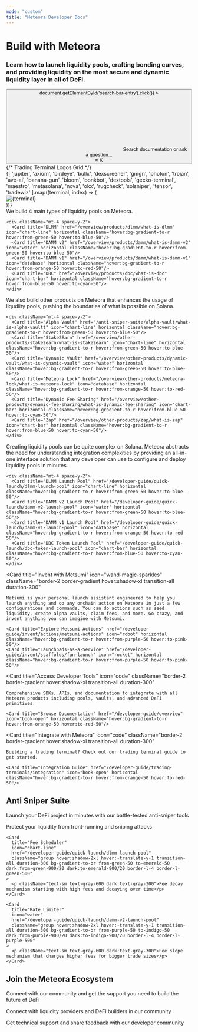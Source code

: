 ```yaml
---
mode: "custom"
title: "Meteora Developer Docs"
---
```


<div className="relative w-screen flex items-center justify-center" style={{ height: '88vh', overflow: 'hidden'}}>
<div id="background-div" className="absolute inset-0 h-full bg-[#00000000] bg-cover bg-center"></div>

<div
  id="background-div"
  className="absolute inset-0 h-full bg-cover bg-center"
  style={{
    backgroundImage: 'url("images/metsumi/metsumi-background.webp")',
    filter: 'brightness(0.3)'
  }}
></div>

<div style={{ position: 'absolute', textAlign: 'left', padding: '0 1rem', zIndex: 10, display: 'flex', flexDirection: 'column', maxWidth: '50%', left: '9rem' }}>
  <h1 style={{ 
    fontSize: '2.9rem', 
    fontWeight: '700', 
    color: 'white', 
    lineHeight: '64px', 
    marginBottom: '2rem', 
    maxWidth: '90%',
    background: '#FFFFFF',
    WebkitBackgroundClip: 'text',
    WebkitTextFillColor: 'transparent',
    backgroundClip: 'text'
  }}>
    Build with Meteora
  </h1>

  <h3 style={{ 
    fontSize: '1.1rem', 
    fontWeight: '500', 
    color: 'rgba(255, 255, 255, 0.9)', 
    marginBottom: '3rem' 
  }}>
    Learn how to launch liquidity pools, crafting bonding curves, and providing liquidity on the most secure and dynamic liquidity layer in all of DeFi.
  </h3>

  <div className="flex items-center justify-start mt-8" style={{ maxWidth: '800px' }}>
    <button
      type="button"
      className="hidden w-full lg:flex items-center text-sm leading-6 py-4 pl-4 pr-4 text-gray-500 rounded-xl transition-all duration-200 hover:shadow-lg hover:scale-105"
      id="home-search-entry"
      style={{
        maxWidth: '40rem',
        background: 'rgba(255, 255, 255, 0.95)',
        backdropFilter: 'blur(10px)',
        boxShadow: '0px 8px 32px rgba(0, 0, 0, 0.1), 0px 1px 4px rgba(8, 9, 10, 0.15)',
        border: '1px solid rgba(255, 255, 255, 0.2)',
        cursor: 'pointer',
        textAlign: 'left',
      }}
      onClick={()=> document.getElementById('search-bar-entry').click()}
    >
      <svg
        className="h-4 w-4 ml-1.5 flex-none bg-gray-400"
        style={{
        marginRight: '0.75rem',
        maskImage:
          'url("https://mintlify.b-cdn.net/v6.5.1/solid/magnifying-glass.svg")',
        maskRepeat: 'no-repeat',
        maskPosition: 'center center',
        }}
      />
      <span className="text-gray-600">Search documentation or ask a question...</span>
        <div className="ml-auto flex items-center space-x-1">
          <kbd className="px-2 py-1 text-xs font-semibold text-gray-500 bg-gray-100 border border-gray-200 rounded">⌘</kbd>
          <kbd className="px-2 py-1 text-xs font-semibold text-gray-500 bg-gray-100 border border-gray-200 rounded">K</kbd>
        </div>
      </button>
    </div>
</div>

</div>  
  {/* Trading Terminal Logos Grid */}
  <div className="grid grid-cols-6 md:grid-cols-8 lg:grid-cols-10 gap-4 max-w-5xl mx-auto">
    {[
      'jupiter', 'axiom', 'birdeye', 'bullx', 'dexscreener', 'gmgn', 'photon', 'trojan',
      'ave-ai', 'banana-gun', 'bloom', 'bonkbot', 'dextools', 'gecko-terminal', 'maestro',
      'metasolana', 'nova', 'okx', 'rugcheck', 'solsniper', 'tensor', 'tradewiz'
    ].map((terminal, index) => (
      <div
        key={terminal}
        className="group relative overflow-hidden rounded-xl bg-white/5 backdrop-blur-sm border border-white/10 hover:bg-white/20 hover:scale-110 transition-all duration-300"
      >
        <img 
          src={`/images/trading-terminals/${terminal}.webp`}
          alt={terminal}
          className="w-full h-12 object-contain p-2 opacity-70 group-hover:opacity-100 transition-opacity duration-300"
        />
      </div>
    ))}
  </div>

<div
  style={{
    marginTop: '2rem', 
    marginBottom: '8rem', 
    maxWidth: '75rem', 
    marginLeft: 'auto',
    marginRight: 'auto', 
    paddingLeft: '1.5rem',
    paddingRight: '1.5rem'
  }}
>
<CardGroup cols={2}>
  <Card 
    title="Core Products" 
    icon="meteor"
    className="border-2 border-gradient hover:shadow-xl transition-all duration-300"
  >
    We build 4 main types of liquidity pools on Meteora.

    <div className="mt-4 space-y-2">
      <Card title="DLMM" href="/overview/products/dlmm/what-is-dlmm" icon="chart-line" horizontal className="hover:bg-gradient-to-r hover:from-green-50 hover:to-blue-50"/>
      <Card title="DAMM v2" href="/overview/products/damm/what-is-damm-v2" icon="water" horizontal className="hover:bg-gradient-to-r hover:from-green-50 hover:to-blue-50"/>
      <Card title="DAMM v1" href="/overview/products/damm/what-is-damm-v1" icon="database" horizontal className="hover:bg-gradient-to-r hover:from-orange-50 hover:to-red-50"/>
      <Card title="DBC" href="/overview/products/dbc/what-is-dbc" icon="chart-bar" horizontal className="hover:bg-gradient-to-r hover:from-blue-50 hover:to-cyan-50"/>
    </div>
  </Card>
    <Card 
    title="Other Products" 
    icon="comet"
    className="border-2 border-gradient hover:shadow-xl transition-all duration-300"
  >
    We also build other products on Meteora that enhances the usage of liqudiity pools, pushing the boundaries of what is possible on Solana.
    
    <div className="mt-4 space-y-2">
      <Card title="Alpha Vault" href="/anti-sniper-suite/alpha-vault/what-is-alpha-vaultt" icon="chart-line" horizontal className="hover:bg-gradient-to-r hover:from-green-50 hover:to-blue-50"/>
      <Card title="Stake2Earn" href="/overview/other-products/stake2earn/what-is-stake2earn" icon="chart-line" horizontal className="hover:bg-gradient-to-r hover:from-green-50 hover:to-blue-50"/>
      <Card title="Dynamic Vault" href="/overview/other-products/dynamic-vault/what-is-dynamic-vault" icon="water" horizontal className="hover:bg-gradient-to-r hover:from-green-50 hover:to-blue-50"/>
      <Card title="Meteora Lock" href="/overview/other-products/meteora-lock/what-is-meteora-lock" icon="database" horizontal className="hover:bg-gradient-to-r hover:from-orange-50 hover:to-red-50"/>
      <Card title="Dynamic Fee Sharing" href="/overview/other-products/dynamic-fee-sharing/what-is-dynamic-fee-sharing" icon="chart-bar" horizontal className="hover:bg-gradient-to-r hover:from-blue-50 hover:to-cyan-50"/>
      <Card title="Zap" href="/overview/other-products/zap/what-is-zap" icon="chart-bar" horizontal className="hover:bg-gradient-to-r hover:from-blue-50 hover:to-cyan-50"/>
    </div>
  </Card>
</CardGroup>

<CardGroup cols={2}>
  <Card 
    title="Launch Pools" 
    icon="meteor"
    className="border-2 border-gradient hover:shadow-xl transition-all duration-300"
  >
    Creating liquidity pools can be quite complex on Solana. Meteora abstracts the need for understanding integration complexities by providing an all-in-one interface solution that any developer can use to configure and deploy liquidity pools in minutes.
    
    <div className="mt-4 space-y-2">
      <Card title="DLMM Launch Pool" href="/developer-guide/quick-launch/dlmm-launch-pool" icon="chart-line" horizontal className="hover:bg-gradient-to-r hover:from-green-50 hover:to-blue-50"/>
      <Card title="DAMM v2 Launch Pool" href="/developer-guide/quick-launch/damm-v2-launch-pool" icon="water" horizontal className="hover:bg-gradient-to-r hover:from-green-50 hover:to-blue-50"/>
      <Card title="DAMM v1 Launch Pool" href="/developer-guide/quick-launch/damm-v1-launch-pool" icon="database" horizontal className="hover:bg-gradient-to-r hover:from-orange-50 hover:to-red-50"/>
      <Card title="DBC Token Launch Pool" href="/developer-guide/quick-launch/dbc-token-launch-pool" icon="chart-bar" horizontal className="hover:bg-gradient-to-r hover:from-blue-50 hover:to-cyan-50"/>
    </div>
  </Card>
  
  <Card 
    title="Invent with Metsumi" 
    icon="wand-magic-sparkles"
    className="border-2 border-gradient hover:shadow-xl transition-all duration-300"
  >
    Metsumi is your personal launch assistant engineered to help you launch anything and do any onchain action on Meteora in just a few configurations and commands. You can do actions such as seed liquidity, create alpha vaults, claim fees, and more. Go crazy, and invent anything you can imagine with Metsumi.
    
    <Card title="Explore Metsumi Actions" href="/developer-guide/invent/actions/metsumi-actions" icon="robot" horizontal className="hover:bg-gradient-to-r hover:from-purple-50 hover:to-pink-50"/>
    <Card title="Launchpads-as-a-Service" href="/developer-guide/invent/scaffolds/fun-launch" icon="rocket" horizontal className="hover:bg-gradient-to-r hover:from-purple-50 hover:to-pink-50"/>
  </Card>
  
  <Card 
    title="Access Developer Tools" 
    icon="code"
    className="border-2 border-gradient hover:shadow-xl transition-all duration-300"
  >
    Comprehensive SDKs, APIs, and documentation to integrate with all Meteora products including pools, vaults, and advanced DeFi primitives.
    
    <Card title="Browse Documentation" href="/developer-guide/overview" icon="book-open" horizontal className="hover:bg-gradient-to-r hover:from-orange-50 hover:to-red-50"/>
  </Card>

  <Card 
    title="Integrate with Meteora" 
    icon="code"
    className="border-2 border-gradient hover:shadow-xl transition-all duration-300"
  >
    Building a trading terminal? Check out our trading terminal guide to get started.
    
    <Card title="Integration Guide" href="/developer-guide/trading-terminals/integration" icon="book-open" horizontal className="hover:bg-gradient-to-r hover:from-orange-50 hover:to-red-50"/>
  </Card>
</CardGroup>

<div className="flex flex-col w-full mt-16 mb-8">
  <div className="text-center mb-12">
    <h2
      className="text-gray-900 dark:text-gray-100 mb-4"
      style={{
        fontSize: '2.5rem',
        fontWeight: '800',
        background: 'linear-gradient(135deg, #00BEF0 0%, #8DE3A3 50%, #C7F284 100%)',
        WebkitBackgroundClip: 'text',
        WebkitTextFillColor: 'transparent',
        backgroundClip: 'text',
      }}
    >
      Anti Sniper Suite
    </h2>
    <p
      className="text-gray-600 dark:text-gray-300 max-w-2xl mx-auto"
      style={{
        fontSize: '1.125rem',
        fontWeight: '500',
        lineHeight: '1.6',
      }}
    >
      Launch your DeFi project in minutes with our battle-tested anti-sniper tools
    </p>
  </div>

  <CardGroup cols={3}>
    <Card 
      title="Alpha Vault" 
      icon="rocket"
      href="/developer-guide/quick-launch/dbc-token-launch-pool"
      className="group hover:shadow-2xl hover:-translate-y-1 transition-all duration-300 bg-gradient-to-br from-blue-50 to-cyan-50 dark:from-blue-900/20 dark:to-cyan-900/20 border-l-4 border-l-blue-500"
    >
      <p className="text-sm text-gray-600 dark:text-gray-300">Protect your liquidity from front-running and sniping attacks</p>
    </Card>
    
    <Card 
      title="Fee Scheduler" 
      icon="chart-line"
      href="/developer-guide/quick-launch/dlmm-launch-pool"
      className="group hover:shadow-2xl hover:-translate-y-1 transition-all duration-300 bg-gradient-to-br from-green-50 to-emerald-50 dark:from-green-900/20 dark:to-emerald-900/20 border-l-4 border-l-green-500"
    >
      <p className="text-sm text-gray-600 dark:text-gray-300">Fee decay mechanism starting with high fees and decaying over time</p>
    </Card>
    
    <Card 
      title="Rate Limiter" 
      icon="water"
      href="/developer-guide/quick-launch/damm-v2-launch-pool"
      className="group hover:shadow-2xl hover:-translate-y-1 transition-all duration-300 bg-gradient-to-br from-purple-50 to-indigo-50 dark:from-purple-900/20 dark:to-indigo-900/20 border-l-4 border-l-purple-500"
    >
      <p className="text-sm text-gray-600 dark:text-gray-300">Fee slope mechanism that charges higher fees for bigger trade sizes</p>
    </Card>
  </CardGroup>
</div>

<div className="flex flex-col w-full mt-16 mb-8">
  <div className="text-center mb-12">
    <h2
      className="text-gray-900 dark:text-gray-100 mb-4"
      style={{
        fontSize: '2.5rem',
        fontWeight: '800',
        background: 'linear-gradient(135deg, #C7F284 0%, #00BEF0 50%, #8DE3A3 100%)',
        WebkitBackgroundClip: 'text',
        WebkitTextFillColor: 'transparent',
        backgroundClip: 'text',
      }}
    >
      Join the Meteora Ecosystem
    </h2>
    <p
      className="text-gray-600 dark:text-gray-300 max-w-2xl mx-auto"
      style={{
        fontSize: '1.125rem',
        fontWeight: '500',
        lineHeight: '1.6',
      }}
    >
      Connect with our community and get the support you need to build the future of DeFi
    </p>
  </div>

  <CardGroup cols={2}>
    <Card 
      title="Join the LP Army!" 
      icon="meteor" 
      horizontal 
      href="https://lparmy.meteora.ag"
      className="bg-gradient-to-r from-blue-50 to-cyan-50 dark:from-blue-900/20 dark:to-cyan-900/20 border-2 border-blue-200 dark:border-blue-700 hover:shadow-xl hover:scale-105 transition-all duration-300"
    >
      <p className="text-sm text-gray-600 dark:text-gray-300">Connect with liquidity providers and DeFi builders in our community</p>
    </Card>
    <Card 
      title="Developer Support" 
      icon="life-ring" 
      horizontal 
      href="https://discord.gg/meteora"
      className="bg-gradient-to-r from-green-50 to-emerald-50 dark:from-green-900/20 dark:to-emerald-900/20 border-2 border-green-200 dark:border-green-700 hover:shadow-xl hover:scale-105 transition-all duration-300"
    >
      <p className="text-sm text-gray-600 dark:text-gray-300">Get technical support and share feedback with our developer community</p>
    </Card>
  </CardGroup>
</div>

</div>
